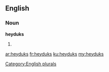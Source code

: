 ==English==

===Noun===
'''heyduks'''

# {{plural of|heyduk}}

[[Category:English plurals]]

[[ar:heyduks]]
[[fr:heyduks]]
[[ku:heyduks]]
[[my:heyduks]]